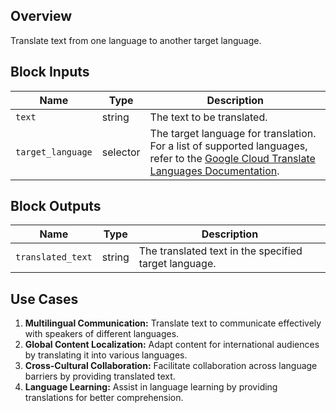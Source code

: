 ## Overview

Translate text from one language to another target language.

## Block Inputs

| Name              | Type     | Description                                                                                                                                                                               |
| ----------------- | -------- | ----------------------------------------------------------------------------------------------------------------------------------------------------------------------------------------- |
| `text`            | string   | The text to be translated.                                                                                                                                                                |
| `target_language` | selector | The target language for translation. For a list of supported languages, refer to the [Google Cloud Translate Languages Documentation](https://cloud.google.com/translate/docs/languages). |

## Block Outputs

| Name              | Type   | Description                                           |
| ----------------- | ------ | ----------------------------------------------------- |
| `translated_text` | string | The translated text in the specified target language. |

## Use Cases

1. **Multilingual Communication:** Translate text to communicate effectively with speakers of different languages.
2. **Global Content Localization:** Adapt content for international audiences by translating it into various languages.
3. **Cross-Cultural Collaboration:** Facilitate collaboration across language barriers by providing translated text.
4. **Language Learning:** Assist in language learning by providing translations for better comprehension.
